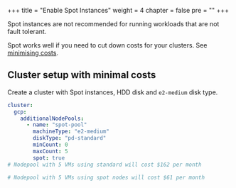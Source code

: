 
+++
title = "Enable Spot Instances"
weight = 4
chapter = false
pre = ""
+++

<Callout type="warning">

Spot instances are not recommended for running workloads that are not fault tolerant.

</Callout>

<Callout>

Spot works well if you need to cut down costs for your clusters. See [minimising costs](../minimise-costs).

</Callout>

## Cluster setup with minimal costs

Create a cluster with Spot instances, HDD disk and `e2-medium` disk type.

```yaml
cluster:
  gcp:
    additionalNodePools:
      - name: "spot-pool"
        machineType: "e2-medium"
        diskType: "pd-standard"
        minCount: 0
        maxCount: 5
        spot: true
# Nodepool with 5 VMs using standard will cost $162 per month

# Nodepool with 5 VMs using spot nodes will cost $61 per month
```
